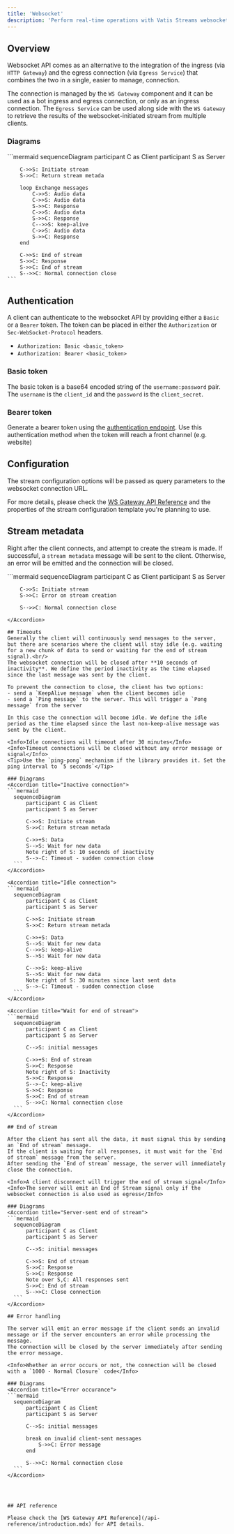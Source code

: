 ```yaml
---
title: 'Websocket'
description: 'Perform real-time operations with Vatis Streams websocket API'
---
```


## Overview
Websocket API comes as an alternative to the integration of the ingress (via `HTTP Gateway`) and the egress connection (via `Egress Service`) that combines the two in a single, easier to manage, connection.

The connection is managed by the `WS Gateway` component and it can be used as a bot ingress and egress connection, or only as an ingress connection.
The `Egress Service` can be used along side with the `WS Gateway` to retrieve the results of the websocket-initiated stream from multiple clients.

### Diagrams
<Accordion title="General workflow" defaultOpen>
  ```mermaid
    sequenceDiagram
        participant C as Client
        participant S as Server

        C->>S: Initiate stream
        S->>C: Return stream metada

        loop Exchange messages
            C->>S: Audio data
            C->>S: Audio data
            S->>C: Response
            C->>S: Audio data
            S->>C: Response
            C-->>S: keep-alive
            C->>S: Audio data
            S->>C: Response
        end

        C->>S: End of stream
        S->>C: Response
        S->>C: End of stream
        S-->>C: Normal connection close
    ```
</Accordion>


## Authentication
A client can authenticate to the websocket API by providing either a `Basic` or a `Bearer` token. The token can be placed in either the `Authorization` or `Sec-WebSocket-Protocol` headers.
- `Authorization: Basic <basic_token>`
- `Authorization: Bearer <basic_token>`

### Basic token
The basic token is a base64 encoded string of the `username:password` pair. The `username` is the `client_id` and the `password` is the `client_secret`.

### Bearer token
Generate a bearer token using the [authentication endpoint](/api-reference/commons/authenticate).
<Tip>Use this authentication method when the token will reach a front channel (e.g. website)</Tip>


## Configuration
The stream configuration options will be passed as query parameters to the websocket connection URL.

For more details, please check the [WS Gateway API Reference](/api-reference/introduction.mdx) and the properties of the stream configuration template you're planning to use.

## Stream metadata
Right after the client connects, and attempt to create the stream is made. If successful, a `stream metadata` message will be sent to the client.
Otherwise, an error will be emitted and the connection will be closed.

<Accordion title="Stream creation failure">
  ```mermaid
    sequenceDiagram
        participant C as Client
        participant S as Server

        C->>S: Initiate stream
        S->>C: Error on stream creation

        S-->>C: Normal connection close
  ```
</Accordion>

## Timeouts
Generally the client will continuously send messages to the server, but there are scenarios where the client will stay idle (e.g. waiting for a new chunk of data to send or waiting for the end of stream signal).<br/>
The websocket connection will be closed after **10 seconds of inactivity**. We define the period inactivity as the time elapsed since the last message was sent by the client.

To prevent the connection to close, the client has two options:
- send a `KeepAlive message` when the client becomes idle
- send a `Ping message` to the server. This will trigger a `Pong message` from the server

In this case the connection will become idle. We define the idle period as the time elapsed since the last non-keep-alive message was sent by the client.

<Info>Idle connections will timeout after 30 minutes</Info>
<Info>Timeout connections will be closed without any error message or signal</Info>
<Tip>Use the `ping-pong` mechanism if the library provides it. Set the ping interval to `5 seconds`</Tip>

### Diagrams
<Accordion title="Inactive connection">
  ```mermaid
    sequenceDiagram
        participant C as Client
        participant S as Server

        C->>S: Initiate stream
        S->>C: Return stream metada

        C->>+S: Data
        S-->S: Wait for new data
        Note right of S: 10 seconds of inactivity
        S-->-C: Timeout - sudden connection close
    ```
</Accordion>

<Accordion title="Idle connection">
  ```mermaid
    sequenceDiagram
        participant C as Client
        participant S as Server

        C->>S: Initiate stream
        S->>C: Return stream metada

        C->>+S: Data
        S-->S: Wait for new data
        C-->>S: keep-alive
        S-->S: Wait for new data

        C-->>S: keep-alive
        S-->S: Wait for new data
        Note right of S: 30 minutes since last sent data
        S-->-C: Timeout - sudden connection close
    ```
</Accordion>

<Accordion title="Wait for end of stream">
  ```mermaid
    sequenceDiagram
        participant C as Client
        participant S as Server

        C-->S: initial messages

        C->>+S: End of stream
        S->>C: Response
        Note right of S: Inactivity
        S->>C: Response
        S-->-C: keep-alive
        S->>C: Response
        S->>C: End of stream
        S-->>C: Normal connection close
    ```
</Accordion>

## End of stream

After the client has sent all the data, it must signal this by sending an `End of stream` message.
If the client is waiting for all responses, it must wait for the `End of stream` message from the server.
After sending the `End of stream` message, the server will immediately close the connection.

<Info>A client disconnect will trigger the end of stream signal</Info>
<Info>The server will emit an End of Stream signal only if the websocket connection is also used as egress</Info>

### Diagrams
<Accordion title="Server-sent end of stream">
  ```mermaid
    sequenceDiagram
        participant C as Client
        participant S as Server

        C-->S: initial messages

        C->>S: End of stream
        S->>C: Response
        S->>C: Response
        Note over S,C: All responses sent
        S->>C: End of stream
        S-->>C: Close connection
    ```
</Accordion>

## Error handling

The server will emit an error message if the client sends an invalid message or if the server encounters an error while processing the message.
The connection will be closed by the server immediately after sending the error message.

<Info>Whether an error occurs or not, the connection will be closed with a `1000 - Normal Closure` code</Info>

### Diagrams
<Accordion title="Error occurance">
  ```mermaid
    sequenceDiagram
        participant C as Client
        participant S as Server

        C-->S: initial messages

        break on invalid client-sent messages
            S->>C: Error message
        end

        S-->>C: Normal connection close
    ```
</Accordion>




## API reference

Please check the [WS Gateway API Reference](/api-reference/introduction.mdx) for API details.